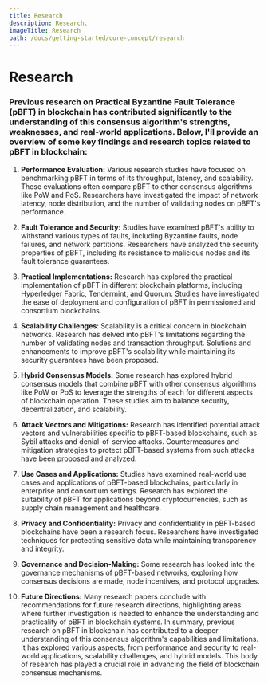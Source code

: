 ```yaml
---
title: Research
description: Research.
imageTitle: Research
path: /docs/getting-started/core-concept/research
---
```


# Research

### Previous research on Practical Byzantine Fault Tolerance (pBFT) in blockchain has contributed significantly to the understanding of this consensus algorithm's strengths, weaknesses, and real-world applications. Below, I'll provide an overview of some key findings and research topics related to pBFT in blockchain:

1. **Performance Evaluation:** Various research studies have focused on benchmarking pBFT in terms of its throughput, latency, and scalability. These evaluations often compare pBFT to other consensus algorithms like PoW and PoS. Researchers have investigated the impact of network latency, node distribution, and the number of validating nodes on pBFT's performance.

2. **Fault Tolerance and Security:** Studies have examined pBFT's ability to withstand various types of faults, including Byzantine faults, node failures, and network partitions. Researchers have analyzed the security properties of pBFT, including its resistance to malicious nodes and its fault tolerance guarantees.

3. **Practical Implementations:** Research has explored the practical implementation of pBFT in different blockchain platforms, including Hyperledger Fabric, Tendermint, and Quorum. Studies have investigated the ease of deployment and configuration of pBFT in permissioned and consortium blockchains.

4. **Scalability Challenges**: Scalability is a critical concern in blockchain networks. Research has delved into pBFT's limitations regarding the number of validating nodes and transaction throughput. Solutions and enhancements to improve pBFT's scalability while maintaining its security guarantees have been proposed.

5. **Hybrid Consensus Models:** Some research has explored hybrid consensus models that combine pBFT with other consensus algorithms like PoW or PoS to leverage the strengths of each for different aspects of blockchain operation. These studies aim to balance security, decentralization, and scalability.

6. **Attack Vectors and Mitigations:** Research has identified potential attack vectors and vulnerabilities specific to pBFT-based blockchains, such as Sybil attacks and denial-of-service attacks. Countermeasures and mitigation strategies to protect pBFT-based systems from such attacks have been proposed and analyzed.

7. **Use Cases and Applications:** Studies have examined real-world use cases and applications of pBFT-based blockchains, particularly in enterprise and consortium settings. Research has explored the suitability of pBFT for applications beyond cryptocurrencies, such as supply chain management and healthcare.

8. **Privacy and Confidentiality:** Privacy and confidentiality in pBFT-based blockchains have been a research focus. Researchers have investigated techniques for protecting sensitive data while maintaining transparency and integrity.

9. **Governance and Decision-Making:** Some research has looked into the governance mechanisms of pBFT-based networks, exploring how consensus decisions are made, node incentives, and protocol upgrades.

10. **Future Directions:** Many research papers conclude with recommendations for future research directions, highlighting areas where further investigation is needed to enhance the understanding and practicality of pBFT in blockchain systems. In summary, previous research on pBFT in blockchain has contributed to a deeper understanding of this consensus algorithm's capabilities and limitations. It has explored various aspects, from performance and security to real-world applications, scalability challenges, and hybrid models. This body of research has played a crucial role in advancing the field of blockchain consensus mechanisms.

